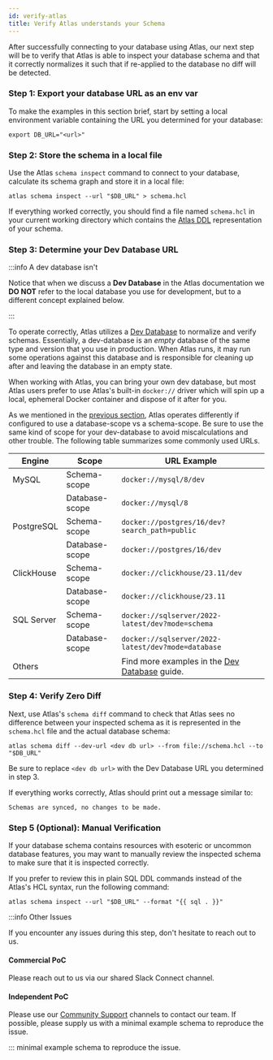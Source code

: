 ```yaml
---
id: verify-atlas
title: Verify Atlas understands your Schema
---
```


After successfully connecting to your database using Atlas,  our next step will be to verify that Atlas
is able to inspect your database schema and that it correctly normalizes it such that if re-applied to the
database no diff will be detected.

### Step 1: Export your database URL as an env var

To make the examples in this section brief, start by setting a local environment variable
containing the URL you determined for your database:

```
export DB_URL="<url>"
```

### Step 2: Store the schema in a local file

Use the Atlas `schema inspect` command to connect to your database, calculate its schema graph
and store it in a local file:

```
atlas schema inspect --url "$DB_URL" > schema.hcl
```

If everything worked correctly, you should find a file named `schema.hcl` in your current working
directory which contains the [Atlas DDL](/atlas-schema/hcl) representation of your schema.

### Step 3: Determine your Dev Database URL

:::info A dev database isn't

Notice that when we discuss a **Dev Database** in the Atlas documentation we **DO NOT** refer to the
local database you use for development, but to a different concept explained below.

:::

To operate correctly, Atlas utilizes a [Dev Database](/concepts/dev-database) to normalize and verify
schemas. Essentially, a dev-database is an *empty* database of the same type and version that you use
in production. When Atlas runs, it may run some operations against this database and is responsible
for cleaning up after and leaving the database in an empty state.

When working with Atlas, you can bring your own dev database, but most Atlas users prefer to use
Atlas's built-in `docker://` driver which will spin up a local, ephemeral Docker container and dispose
of it after for you.

As we mentioned in the [previous section](03-connect.mdx#schema-vs-database-scope), Atlas operates
differently if configured to use a database-scope vs a schema-scope. Be sure to use the same kind of
scope for your dev-database to avoid miscalculations and other trouble. The following table summarizes
some commonly used URLs.

| Engine     | Scope          | URL Example                                 |
|------------|----------------|---------------------------------------------|
| MySQL      | Schema-scope   | `docker://mysql/8/dev`                        |
|            | Database-scope | `docker://mysql/8`                            |
| PostgreSQL | Schema-scope   | `docker://postgres/16/dev?search_path=public` |
|            | Database-scope | `docker://postgres/16/dev`                    |
| ClickHouse | Schema-scope   | `docker://clickhouse/23.11/dev`               |
|            | Database-scope | `docker://clickhouse/23.11`                   |
| SQL Server | Schema-scope   | `docker://sqlserver/2022-latest/dev?mode=schema` |
|            | Database-scope | `docker://sqlserver/2022-latest/dev?mode=database` |
| Others | | Find more examples in the [Dev Database](/concepts/dev-database) guide. |

### Step 4: Verify Zero Diff

Next, use Atlas's `schema diff` command to check that Atlas sees no difference between your inspected schema
as it is represented in the `schema.hcl` file and the actual database schema:

```shell
atlas schema diff --dev-url <dev db url> --from file://schema.hcl --to "$DB_URL"
```

Be sure to replace `<dev db url>` with the Dev Database URL you determined in step 3.

If everything works correctly, Atlas should print out a message similar to:

```
Schemas are synced, no changes to be made.
```

### Step 5 (Optional): Manual Verification

If your database schema contains resources with esoteric or uncommon database features, you may want to manually review
the inspected schema to make sure that it is inspected correctly.

If you prefer to review this in plain SQL DDL commands instead of the Atlas's HCL syntax, run the following command:

```shell
atlas schema inspect --url "$DB_URL" --format "{{ sql . }}"
```

:::info Other Issues

If you encounter any issues during this step, don't hesitate to reach out to us.

#### Commercial PoC

Please reach out to us via our shared Slack Connect channel.

#### Independent PoC

Please use our [Community Support](/support) channels to contact our team. If possible,
please supply us with a minimal example schema to reproduce the issue.

::: minimal example schema to reproduce the issue.
